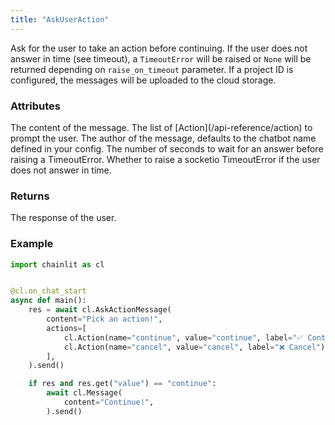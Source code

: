 ```yaml
---
title: "AskUserAction"
---
```


Ask for the user to take an action before continuing.
If the user does not answer in time (see timeout), a `TimeoutError` will be raised or `None` will be returned depending on `raise_on_timeout` parameter.
If a project ID is configured, the messages will be uploaded to the cloud storage.

### Attributes

<ParamField path="content" type="str">
  The content of the message.
</ParamField>
<ParamField path="actions" type="List[Action]">
  The list of [Action](/api-reference/action) to prompt the user.
</ParamField>
<ParamField path="author" type="str" optional>
  The author of the message, defaults to the chatbot name defined in your
  config.
</ParamField>
<ParamField path="timeout" type="int" optional default={90}>
  The number of seconds to wait for an answer before raising a TimeoutError.
</ParamField>
<ParamField path="raise_on_timeout" type="bool" optional default="False">
  Whether to raise a socketio TimeoutError if the user does not answer in time.
</ParamField>

### Returns

<ResponseField name="response" type="AskActionResponse | None" required>
  The response of the user.
</ResponseField>

### Example

```python
import chainlit as cl


@cl.on_chat_start
async def main():
    res = await cl.AskActionMessage(
        content="Pick an action!",
        actions=[
            cl.Action(name="continue", value="continue", label="✅ Continue"),
            cl.Action(name="cancel", value="cancel", label="❌ Cancel"),
        ],
    ).send()

    if res and res.get("value") == "continue":
        await cl.Message(
            content="Continue!",
        ).send()
```
